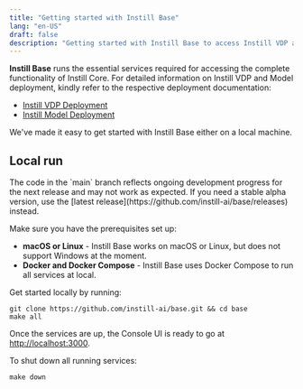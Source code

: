 ```yaml
---
title: "Getting started with Instill Base"
lang: "en-US"
draft: false
description: "Getting started with Instill Base to access Instill VDP and Model https://github.com/instill-ai/base"
---
```


**Instill Base** runs the essential services required for accessing the complete functionality of Instill Core.
For detailed information on Instill VDP and Model deployment, kindly refer to the respective deployment documentation:

- [Instill VDP Deployment](/docs/vdp/deployment/overview)
- [Instill Model Deployment](/docs/model/deployment/overview)

We've made it easy to get started with Instill Base either on a local machine.

## Local run

<InfoBlock type="warning" title="WARNING">
  The code in the `main` branch reflects ongoing development progress for the
  next release and may not work as expected. If you need a stable alpha version,
  use the [latest release](https://github.com/instill-ai/base/releases) instead.
</InfoBlock>

Make sure you have the prerequisites set up:

- **macOS or Linux** - Instill Base works on macOS or Linux, but does not support Windows at the moment.
- **Docker and Docker Compose** - Instill Base uses Docker Compose to run all services at local.

Get started locally by running:

```shellscript
git clone https://github.com/instill-ai/base.git && cd base
make all
```

Once the services are up, the Console UI is ready to go at [http://localhost:3000](http://localhost:3000).

To shut down all running services:

```shellscript
make down
```
